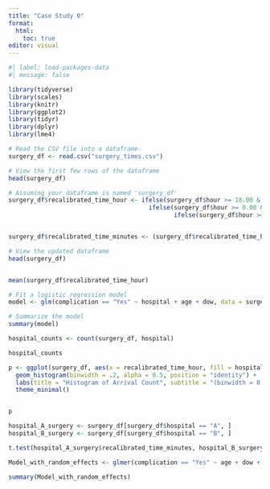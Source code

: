 ```yaml
---
title: "Case Study 0"
format: 
  html:
    toc: true
editor: visual
---
```


```r
#| label: load-packages-data
#| message: false

library(tidyverse)
library(scales)
library(knitr)
library(ggplot2)
library(tidyr)
library(dplyr)
library(lme4)
```



```r
# Read the CSV file into a dataframe
surgery_df <- read.csv("surgery_times.csv")

# View the first few rows of the dataframe
head(surgery_df)

```

```r
# Assuming your dataframe is named 'surgery_df'
surgery_df$recalibrated_time_hour <- ifelse(surgery_df$hour >= 18.00 & surgery_df$hour <= 23.99, surgery_df$hour - 18.00,
                                       ifelse(surgery_df$hour >= 0.00 & surgery_df$hour < 6.00, surgery_df$hour + 6.00,
                                              ifelse(surgery_df$hour >= 6.00 & surgery_df$hour < 12.00, surgery_df$hour - 6.00, surgery_df$hour)))


surgery_df$recalibrated_time_minutes <- (surgery_df$recalibrated_time_hour * 60)

# View the updated dataframe
head(surgery_df)


mean(surgery_df$recalibrated_time_hour)

```

```r
# Fit a logistic regression model
model <- glm(complication == "Yes" ~ hospital + age + dow, data = surgery_df, family = binomial)

# Summarize the model
summary(model)

```


```r
hospital_counts <- count(surgery_df, hospital)

hospital_counts
```






```r
p <- ggplot(surgery_df, aes(x = recalibrated_time_hour, fill = hospital)) +
  geom_histogram(binwidth = .2, alpha = 0.5, position = "identity") +
  labs(title = "Histogram of Arrival Count", subtitle = "(binwidth = 0.2 hours)", x = "# Hours past 6PM", y = "Count") +
  theme_minimal()


p
```


```r

hospital_A_surgery <- surgery_df[surgery_df$hospital == "A", ]
hospital_B_surgery <- surgery_df[surgery_df$hospital == "B", ]

```

```r
t.test(hospital_A_surgery$recalibrated_time_minutes, hospital_B_surgery$recalibrated_time_minutes, var.equal=FALSE)
```

```r
Model_with_random_effects <- glmer(complication == "Yes" ~ age + dow + (1 | hospital), data = surgery_df, family = binomial)

summary(Model_with_random_effects)
```






